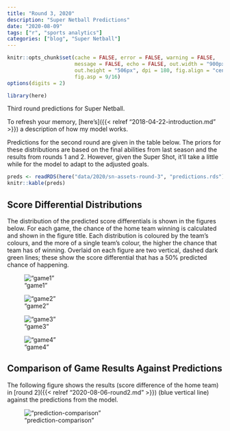 ```yaml
---
title: "Round 3, 2020"
description: "Super Netball Predictions"
date: "2020-08-09"
tags: ["r", "sports analytics"]
categories: ["blog", "Super Netball"]
---
```


<!-- Time-stamp: <2019-04-27 13:42:06 (slane)> -->

```r
knitr::opts_chunk$set(cache = FALSE, error = FALSE, warning = FALSE,
                      message = FALSE, echo = FALSE, out.width = "900px",
                      out.height = "506px", dpi = 180, fig.align = "center",
                      fig.asp = 9/16)
options(digits = 2)

```

```r
library(here)

```

Third round predictions for Super Netball.

To refresh your memory, [here's]({{< relref "2018-04-22-introduction.md" >}}) a description of how my model works.

Predictions for the second round are given in the table below. The priors for these distributions are based on the final abilities from last season and the results from rounds 1 and 2. However, given the Super Shot, it'll take a little while for the model to adapt to the adjusted goals.

```r
preds <- readRDS(here("data/2020/sn-assets-round-3", "predictions.rds"))
knitr::kable(preds)

```

## Score Differential Distributions

The distribution of the predicted score differentials is shown in the figures below. For each game, the chance of the home team winning is calculated and shown in the figure title. Each distribution is coloured by the team's colours, and the more of a single team's colour, the higher the chance that team has of winning. Overlaid on each figure are two vertical, dashed dark green lines; these show the score differential that has a 50% predicted chance of happening.

!["game1"](/sn-assets/2020/round3/game-1.png)

!["game2"](/sn-assets/2020/round3/game-2.png)

!["game3"](/sn-assets/2020/round3/game-3.png)

!["game4"](/sn-assets/2020/round3/game-4.png)

## Comparison of Game Results Against Predictions

The following figure shows the results (score difference of the home team) in [round 2]({{< relref "2020-08-06-round2.md" >}}) (blue vertical line) against the predictions from the model.

!["prediction-comparison"](/sn-assets/2020/round3/plot-grid-comparison.png)
